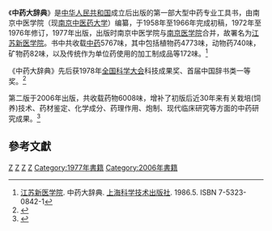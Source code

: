《'''中药大辞典'''》是[[中华人民共和国|中华人民共和国]]成立后出版的第一部大型中药专业工具书，由南京中医学院（现[[南京中医药大学|南京中医药大学]]）编纂，于1958年至1966年完成初稿，1972年至1976年修订，1977年出版，出版时南京中医学院与[[南京医学院|南京医学院]]合并，故署名为[[江苏新医学院|江苏新医学院]]。书中共收载[[中药|中药]]5767味，其中包括植物药4773味，动物药740味，矿物药82味，以及传统作为单位药使用的加工制成品等172味。<ref name="中药大辞典"> [[江苏新医学院|江苏新医学院]]. 中药大辞典. [[上海科学技术出版社|上海科学技术出版社]]. 1986.5. ISBN 7-5323-0842-1</ref>

《中药大辞典》先后获1978年[[全国科学大会|全国科学大会]]科技成果奖、首届中国辞书类一等奖。<ref>{{cite web |url=http://scitech.people.com.cn/GB/1057/4088264.html |title=新版《中药大辞典》修订完成即将出版 |accessdate=2009-12-28 |author= |publisher=人民网 |language=zh-hans |archive-date=2016-03-04 |archive-url=https://web.archive.org/web/20160304065152/http://scitech.people.com.cn/GB/1057/4088264.html |dead-url=no }}</ref>

第二版于2006年出版，共收载药物6008味，增补了初版后近30年来有关栽培(饲养)技术、药材鉴定、化学成分、药理作用、炮制、现代临床研究等方面的中药研究成果。<ref>{{cite book zh |author=南京中医药大学|title=中药大辞典 |edition=2 |publisher=[[上海科学技术出版社|上海科学技术出版社]] |date=2006年4月 |id=ISBN 9787532382712}}</ref>

==參考文獻==
<div class="references-small">
<references></references>
</div>

[[Category:中醫典籍|Z]]
[[Category:工具书|Z]]
[[Category:南京中医药大学|Z]]
[[Category:上海科学技术出版社|Z]]
[[Category:1977年書籍|Category:1977年書籍]]
[[Category:2006年書籍|Category:2006年書籍]]